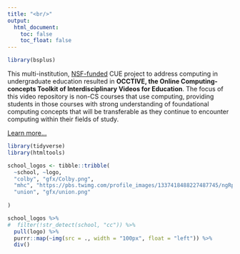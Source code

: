 ```yaml
---
title: "<br/>"
output:
  html_document:
    toc: false
    toc_float: false
---
```


```r
library(bsplus)
```

<div class="jumbotron">


This multi-institution, [NSF-funded](https://www.nsf.gov/awardsearch/showAward?AWD_ID=1935113&HistoricalAwards=false) CUE project to address computing in undergraduate education resulted in **OCCTIVE, the Online Computing-concepts Toolkit of Interdisciplinary Videos for Education**.  The focus of this video repository is non-CS courses that use computing, providing students in those courses with strong understanding of foundational computing concepts that will be transferable as they continue to encounter computing  within  their fields of study.



<a class="btn btn-primary btn-lg" href="oldProjects.html" role="button">Learn more...</a>

</div>

```r
library(tidyverse)
library(htmltools)

school_logos <- tibble::tribble(
  ~school, ~logo,
  "colby", "gfx/Colby.png",
  "mhc", "https://pbs.twimg.com/profile_images/1337418488227487745/ngRpXs_n.jpg",
  "union", "gfx/union.png"
  
)

school_logos %>%
#  filter(!str_detect(school, "cc")) %>%
  pull(logo) %>%
  purrr::map(~img(src = ., width = "100px", float = "left")) %>%
  div()
```

